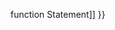 {{Page_Title}}
{{Flags}}
{{Summary_Section|Returns a string representation of an object.

}}
{{JS_Syntax|Formats={{JS_Syntax_Format
|Format= objectname.toString([ radix ])}}
|Values={{JS_Syntax_Parameter
|Name=objectname
|Required=Required
|Description=An object for which a string representation is sought.}}{{JS_Syntax_Parameter
|Name=radix
|Required=Optional
|Description=Specifies a radix for converting numeric values to strings. This value is only used for numbers.}}
}}
{{Remarks_Section
|Remarks=The '''toString''' method is a member of all built-in JavaScript objects. How it behaves depends on the object type:

{{{!}} class='wikitable'
{{!}}-
! Object
! Behavior
{{!}}-
{{!}} Array
{{!}} Elements of an '''Array''' are converted to strings. The resulting strings are concatenated, separated by commas.
{{!}}-
{{!}} Boolean
{{!}} If the Boolean value is '''true''' , returns " <code>true</code> ". Otherwise, returns " <code>false</code> ".
{{!}}-
{{!}} Date
{{!}} Returns the textual representation of the date.
{{!}}-
{{!}} Error
{{!}} Returns a string containing the associated error message.
{{!}}-
{{!}} Function
{{!}} Returns a string of the following form, where functionname is the name of the function whose '''toString''' method was called:Copy Code function functionname( ) { [native code] }
{{!}}-
{{!}} Number
{{!}} Returns the textual representation of the number.
{{!}}-
{{!}} String
{{!}} Returns the value of the String object.
{{!}}-
{{!}} Default
{{!}} Returns <code>"[object objectname]"</code> , where <code>objectname</code> is the name of the object type.
{{!}}} 
}}
{{Examples_Section
|Not_required=No
|Examples={{Single_Example
|Language=JavaScript
|Description=The following example illustrates the use of the '''toString''' method with a radix argument. The return value of function shown below is a Radix conversion table.

|Code= function CreateRadixTable (){
    var s = "";
 
    // Create table heading.
    s += "Hex  Dec  Bin \n";
 
    for (x = 0; x &lt; 16; x++)
    {
       s += "   ";
 
       // Convert to hexidecimal.
       s += x.toString(16);
       s += "     ";
       if (x &lt; 10) s += "  ";
 
       // Convert to decimal.
       s += x.toString(10);
       s += "     ";
 
       // Convert to binary.
       s += x.toString(2);
       s += "\n";
    }
 
    return(s);
 }
}}}}
{{See_Also_Section
|Manual_links=* [[javascript/statements/function{{!}}function Statement]]
}}
{{Topics | JS Basic}}

{{External_Attribution
|Is_CC-BY-SA=No
|Sources=MSDN
|MDN_link=
|MSDN_link=http://msdn.microsoft.com/en-us/library/ie/k6xhc6yc(v=vs.94).aspx
|HTML5Rocks_link=
}}
